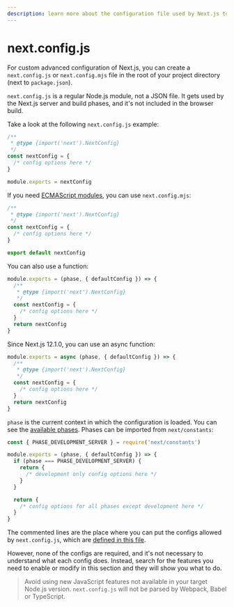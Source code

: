 ```yaml
---
description: learn more about the configuration file used by Next.js to handle your application.
---
```


# next.config.js

For custom advanced configuration of Next.js, you can create a `next.config.js` or `next.config.mjs` file in the root of your project directory (next to `package.json`).

`next.config.js` is a regular Node.js module, not a JSON file. It gets used by the Next.js server and build phases, and it's not included in the browser build.

Take a look at the following `next.config.js` example:

```js
/**
 * @type {import('next').NextConfig}
 */
const nextConfig = {
  /* config options here */
}

module.exports = nextConfig
```

If you need [ECMAScript modules](https://nodejs.org/api/esm.html), you can use `next.config.mjs`:

```js
/**
 * @type {import('next').NextConfig}
 */
const nextConfig = {
  /* config options here */
}

export default nextConfig
```

You can also use a function:

```js
module.exports = (phase, { defaultConfig }) => {
  /**
   * @type {import('next').NextConfig}
   */
  const nextConfig = {
    /* config options here */
  }
  return nextConfig
}
```

Since Next.js 12.1.0, you can use an async function:

```js
module.exports = async (phase, { defaultConfig }) => {
  /**
   * @type {import('next').NextConfig}
   */
  const nextConfig = {
    /* config options here */
  }
  return nextConfig
}
```

`phase` is the current context in which the configuration is loaded. You can see the [available phases](https://github.com/vercel/next.js/blob/canary/packages/next/shared/lib/constants.ts#L1-L5). Phases can be imported from `next/constants`:

```js
const { PHASE_DEVELOPMENT_SERVER } = require('next/constants')

module.exports = (phase, { defaultConfig }) => {
  if (phase === PHASE_DEVELOPMENT_SERVER) {
    return {
      /* development only config options here */
    }
  }

  return {
    /* config options for all phases except development here */
  }
}
```

The commented lines are the place where you can put the configs allowed by `next.config.js`, which are [defined in this file](https://github.com/vercel/next.js/blob/canary/packages/next/server/config-shared.ts#L158).

However, none of the configs are required, and it's not necessary to understand what each config does. Instead, search for the features you need to enable or modify in this section and they will show you what to do.

> Avoid using new JavaScript features not available in your target Node.js version. `next.config.js` will not be parsed by Webpack, Babel or TypeScript.

